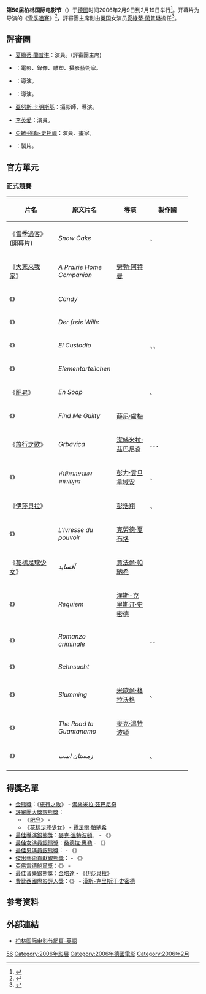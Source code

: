 {{noteTA
|G1=Show
|G2=Movie
}}
'''第56届柏林国际电影节'''（''{{lang-de|Die 56. Internationalen Filmfestspiele Berlin}}''）于[[德國|德國]]时间2006年2月9日到2月19日举行<ref>{{cite web |url=http://www.berlinale.de/en/archiv/jahresarchive/2006/01_jahresblatt_2006/01_Jahresblatt_2006.html |title=56TH BERLIN INTERNATIONAL FILM FESTIVAL FEBRUARY 9 - 19, 2006 |accessdate=10 June 2014 |work=berlinale.de |archiveurl=https://web.archive.org/web/20131104212749/http://www.berlinale.de/en/archiv/jahresarchive/2006/01_jahresblatt_2006/01_Jahresblatt_2006.html |archivedate=2013-11-04 |deadurl=no }}</ref>。开幕片为{{link-en|馬可·伊凡斯|Marc Evans}}导演的《[[雪季過客|雪季過客]]》<ref>{{cite web |url=https://query.nytimes.com/gst/fullpage.html?res=9F05E7DF143EF93BA35751C0A9609C8B63 |title=Arts, Briefly |accessdate=10 June 2014 |archive-date=2017-08-11 |archive-url=https://web.archive.org/web/20170811105408/https://query.nytimes.com/gst/fullpage.html?res=9F05E7DF143EF93BA35751C0A9609C8B63 |dead-url=no }}</ref>，評審團主席則由[[英国|英国]]女演员[[夏綠蒂·蘭普琳|夏綠蒂·蘭普琳]]擔任<ref>{{cite web|url=http://www.screendaily.com/charlotte-rampling-to-be-jury-president-at-berlinale-2006/4025346.article|title=Charlotte Rampling to be jury president at Berlinale 2006|accessdate=10 June 2014|archive-date=2017-08-11|archive-url=https://web.archive.org/web/20170811143149/http://www.screendaily.com/charlotte-rampling-to-be-jury-president-at-berlinale-2006/4025346.article|dead-url=no}}</ref>。

== 評審團 ==
*{{flagicon|UK}}[[夏綠蒂·蘭普琳|夏綠蒂·蘭普琳]]：演員。(評審團主席)
*{{flagicon|USA}}{{link-en|馬修·巴尼|Matthew Barney}}：電影、錄像、雕塑、攝影藝術家。
*{{flagicon|India}}{{link-en|亞許·邱普拉|Yash Chopra}}：導演。
*{{flagicon|Netherlands}}{{link-nl|瑪琳·格里斯|Netherlands}}：導演。
*{{flagicon|Poland}}[[亞努斯·卡明斯基|亞努斯·卡明斯基]]：攝影師、導演。
*{{flagicon|South Korea}}[[李英愛|李英愛]]：演員。
*{{flagicon|Germany}}[[亞敏·穆勒-史托爾|亞敏·穆勒-史托爾]]：演員、畫家。
*{{flagicon|USA}}{{link-en|弗萊德·盧斯|Fred Roos}}：製片。

== 官方單元 ==
=== 正式競賽 ===
{| class="sortable wikitable" width="90%" cellpadding="5"
|-
!scope="col" width="30%"| 片名
!scope="col" width="25%"| 原文片名
!scope="col" width="20%"| 導演
!scope="col" width="30%"| 製作國
|-
| 《[[雪季過客|雪季過客]]》(開幕片) || ''Snow Cake'' || {{link-en|馬可·伊凡斯|Marc Evans}} || {{UK}}、{{CAN}}
|-
| 《[[牧場之家好做伴|大家來我家]]》 || ''A Prairie Home Companion'' || [[勞勃·阿特曼|勞勃·阿特曼]] || {{USA}}
|-
| 《{{link-en|迷幻甜心|Candy (2006 film)}}》 || ''Candy'' || {{link-en|尼爾·阿姆菲爾德|Neil Armfield}} || {{AUS}}
|-
| 《{{link-de|縱慾|Der freie Wille}}》 || ''Der freie Wille'' || {{link-de|馬修亞·甘斯勒|Matthias Glasner}} || {{GER}}
|-
| 《{{link-en|影子保鏢|The Minder}}》 || ''El Custodio'' || {{link-en|羅德里戈·莫雷諾 (導演)|Rodrigo Moreno|羅德里戈·莫雷諾}} || {{ARG}}、{{FRA}}、{{GER}}
|-
| 《{{link-de|基本粒子(電影)|Elementarteilchen (Film)|基本粒子}}》 || ''Elementarteilchen'' || {{link-de|奧斯卡·羅勒|Oskar Roehler}} || {{GER}}
|-
| 《[[肥皂_(電影)|肥皂]]》 || ''En Soap'' || {{link-da|佩妮萊·費雪·克里斯藤森|Pernille Fischer Christensen}} || {{DEN}}、{{SWE}}
|-
| 《{{link-en|老大無罪|Find Me Guilty}}》 || ''Find Me Guilty'' || [[薛尼·盧梅|薛尼·盧梅]] || {{USA}}
|-style="background:#FFDEAD;"
| 《[[旅行之歌|旅行之歌]]》 || ''Grbavica'' || [[潔絲米拉·茲巴尼奇|潔絲米拉·茲巴尼奇]] || {{BIH}}、{{CRO}}、{{AUT}}、{{GER}}
|-
| 《{{link-en|無形海浪|Invisible Waves}}》 || ''คำพิพากษาของมหาสมุทร'' || [[彭力·雲旦拿域安|彭力·雲旦拿域安]] || {{THA}}、{{NET}}
|-
|colspan=2 | 《[[伊莎貝拉_(電影)|伊莎貝拉]]》 || [[彭浩翔|彭浩翔]] || {{HKG}}、{{CHN}}
|-
| 《{{link-fr|權力喜劇|L'Ivresse du pouvoir}}》 || ''L'Ivresse du pouvoir'' || [[克勞德·夏布洛|克勞德·夏布洛]] || {{FRA}}
|-
| 《[[越位_(電影)|花樣足球少女]]》 || ''آفساید'' || [[賈法爾·帕納希|賈法爾·帕納希]] || {{IRN}}
|-
| 《{{link-de|靈界線 (電影)|Requiem (Film)|靈界線}}》 || ''Requiem'' || [[漢斯-克里斯汀·史密德|漢斯-克里斯汀·史密德]] || {{GER}}
|-
| 《{{link-it|犯罪小說 (電影)|Romanzo criminale (film)|犯罪小說}}》 || ''Romanzo criminale'' || {{link-en|米歇爾·普拉西多|Michele Placido}} || {{ITA}}、{{UK}}、{{FRA}}
|-
| 《{{link-fr|思念 (電影)|Désir(s)|思念}}》 || ''Sehnsucht'' || {{link-de|瓦萊斯卡·格里巴赫|Valeska Grisebach}} || {{GER}}
|-
| 《{{link-de|公子愛玩人|Slumming}}》 || ''Slumming'' || [[米歇爾·格拉沃格|米歇爾·格拉沃格]] || {{AUT}}、{{SUI}}
|-
| 《{{link-en|往關塔那摩之路|The Road to Guantánamo}}》 || ''The Road to Guantanamo'' || [[麥克·溫特波頓|麥克·溫特波頓]]<br>{{link-fr|麥特·懷特洛斯|Mat Whitecross}} || {{UK}}
|-
| 《{{link-fr|冬天來了 (電影)|C'est l'hiver|冬天來了}}》 || ''زمستان است'' || {{link-en|拉菲·皮茲|Rafi Pitts}} || {{IRN}}、{{FRA}}
|-
|}

== 得獎名單 == 
*[[金熊獎|金熊獎]]：《[[旅行之歌|旅行之歌]]》 - [[潔絲米拉·茲巴尼奇|潔絲米拉·茲巴尼奇]]
*[[評審團大獎銀熊獎|評審團大獎銀熊獎]]：
**《[[肥皂_(電影)|肥皂]]》 - {{link-da|佩妮萊·費雪·克里斯藤森|Pernille Fischer Christensen}}
**《[[越位_(電影)|花樣足球少女]]》 - [[賈法爾·帕納希|賈法爾·帕納希]]
*[[最佳導演銀熊獎|最佳導演銀熊獎]]：[[麥克·溫特波頓|麥克·溫特波頓]]、{{link-fr|麥特·懷特洛斯|Mat Whitecross}} - 《{{link-en|往關塔那摩之路|The Road to Guantánamo}}》
*[[最佳女演員銀熊獎|最佳女演員銀熊獎]]：[[桑德拉·惠勒|桑德拉·惠勒]] - 《{{link-de|靈界線 (電影)|Requiem (Film)|靈界線}}》
*[[最佳男演員銀熊獎|最佳男演員銀熊獎]]：{{link-de|莫里茲·布萊楚|Moritz Bleibtreu}} - 《{{link-de|基本粒子(電影)|Elementarteilchen (Film)|基本粒子}}》
*[[傑出藝術貢獻銀熊獎|傑出藝術貢獻銀熊獎]]：{{link-de|馬修亞·甘斯勒|Matthias Glasner}} - 《{{link-de|縱慾|Der freie Wille}}》
*[[亞佛雷德鮑爾獎|亞佛雷德鮑爾獎]]：《{{link-en|影子保鏢|The Minder}}》 - {{link-en|羅德里戈·莫雷諾 (導演)|Rodrigo Moreno|羅德里戈·莫雷諾}}
*最佳音樂銀熊獎：[[金培達|金培達]] - 《[[伊莎貝拉_(電影)|伊莎貝拉]]》
*[[柏林影展費比西國際影評人獎|費比西國際影評人獎]]：《{{link-de|靈界線 (電影)|Requiem (Film)|靈界線}}》 - [[漢斯-克里斯汀·史密德|漢斯-克里斯汀·史密德]]

==参考资料==
{{reflist}}

== 外部連結 ==
* [http://www.berlinale.de/en/HomePage.html 柏林国际电影节網頁-英語]{{Wayback|url=http://www.berlinale.de/en/HomePage.html |date=20110224100551 }}
{{柏林電影節}}
{{Authority control}}
{{DEFAULTSORT:Berlin International Film Festival, 56th}}
[[Category:柏林电影节|56]]
[[Category:2006年影展|Category:2006年影展]]
[[Category:2006年德國電影|Category:2006年德國電影]]
[[Category:2006年2月|Category:2006年2月]]